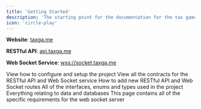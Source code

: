 ```yaml
---
title: 'Getting Started'
description: 'The starting point for the documentation for the tax game project.'
icon: 'circle-play'
---
```


**Website**: [taxga.me](https://taxga.me/)

**RESTful API**: [api.taxga.me](https://api.taxga.me)

**Web Socket Service**: [wss://socket.taxga.me](wss://socket.taxga.me)

<CardGroup cols={2}>
  <Card title="Configuration" icon="sliders" href="/university/cconfiguration">
    View how to configure and setup the project
  </Card>
  <Card title="API Contracts" icon="file-lines" href="/university/contracts">
    View all the contracts for the RESTful API and Web Socket service
  </Card>
  <Card title="Backend Guide" icon="folder-tree" href="/university/guide">
    How to add new RESTful API and Web Socket routes
  </Card>
  <Card title="Interfaces, Enums and Types" icon="book" href="/university/interfaces">
    All of the interfaces, enums and types used in the project
  </Card>
    <Card title="Database" icon="database" href="/university/database">
    Everything relating to data and databases
  </Card>
    <Card title="Web Socket Specifics" icon="circle-nodes" href="/university/websockets">
    This page contains all of the specific requirements for the web socket server
  </Card>
</CardGroup>